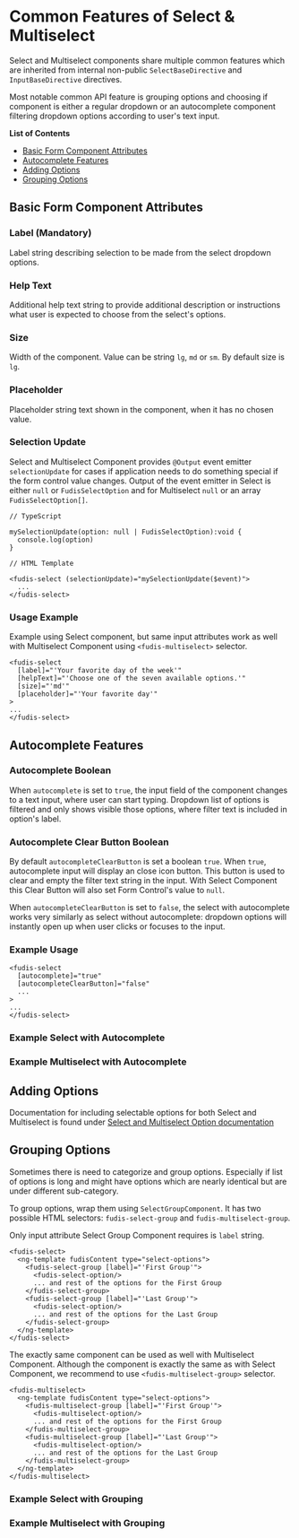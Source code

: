 

<Meta title="Components/Form/Select/Common Features" />

# Common Features of Select & Multiselect

Select and Multiselect components share multiple common features which are inherited from internal non-public `SelectBaseDirective` and `InputBaseDirective` directives.

Most notable common API feature is grouping options and choosing if component is either a regular dropdown or an autocomplete component filtering dropdown options according to user's text input.

**List of Contents**

- [Basic Form Component Attributes](#basic-form-component-attributes)
- [Autocomplete Features](#autocomplete-features)
- [Adding Options](#adding-options)
- [Grouping Options](#grouping-options)

## Basic Form Component Attributes

### Label (Mandatory)

Label string describing selection to be made from the select dropdown options.

### Help Text

Additional help text string to provide additional description or instructions what user is expected to choose from the select's options.

### Size

Width of the component. Value can be string `lg`, `md` or `sm`. By default size is `lg`.

### Placeholder

Placeholder string text shown in the component, when it has no chosen value.

### Selection Update

Select and Multiselect Component provides `@Output` event emitter `selectionUpdate` for cases if application needs to do something special if the form control value changes. Output of the event emitter in Select is either `null` or `FudisSelectOption` and for Multiselect `null` or an array `FudisSelectOption[]`.

```
// TypeScript

mySelectionUpdate(option: null | FudisSelectOption):void {
  console.log(option)
}

// HTML Template

<fudis-select (selectionUpdate)="mySelectionUpdate($event)">
  ...
</fudis-select>

```

### Usage Example

Example using Select component, but same input attributes work as well with Multiselect Component using `<fudis-multiselect>` selector.

```
<fudis-select
  [label]="'Your favorite day of the week'"
  [helpText]="'Choose one of the seven available options.'"
  [size]="'md'"
  [placeholder]="'Your favorite day'"
>
...
</fudis-select>
```

## Autocomplete Features

### Autocomplete Boolean

When `autocomplete` is set to `true`, the input field of the component changes to a text input, where user can start typing. Dropdown list of options is filtered and only shows visible those options, where filter text is included in option's label.

### Autocomplete Clear Button Boolean

By default `autocompleteClearButton` is set a boolean `true`. When `true`, autocomplete input will display an close icon button. This button is used to clear and empty the filter text string in the input. With Select Component this Clear Button will also set Form Control's value to `null`.

When `autocompleteClearButton` is set to `false`, the select with autocomplete works very similarly as select without autocomplete: dropdown options will instantly open up when user clicks or focuses to the input.

### Example Usage

```
<fudis-select
  [autocomplete]="true"
  [autocompleteClearButton]="false"
  ...
>
...
</fudis-select>
```

### Example Select with Autocomplete

<Canvas of={Stories.SelectAutocomplete}></Canvas>

### Example Multiselect with Autocomplete

<Canvas of={Stories.MultiselectAutocomplete}></Canvas>

## Adding Options

Documentation for including selectable options for both Select and Multiselect is found under [Select and Multiselect Option documentation](/docs/components-form-select-select-and-multiselect-option--documentation)

## Grouping Options

Sometimes there is need to categorize and group options. Especially if list of options is long and might have options which are nearly identical but are under different sub-category.

To group options, wrap them using `SelectGroupComponent`. It has two possible HTML selectors: `fudis-select-group` and `fudis-multiselect-group`.

Only input attribute Select Group Component requires is `label` string.

```
<fudis-select>
  <ng-template fudisContent type="select-options">
    <fudis-select-group [label]="'First Group'">
      <fudis-select-option/>
      ... and rest of the options for the First Group
    </fudis-select-group>
    <fudis-select-group [label]="'Last Group'">
      <fudis-select-option/>
      ... and rest of the options for the Last Group
    </fudis-select-group>
  </ng-template>
</fudis-select>
```

The exactly same component can be used as well with Multiselect Component. Although the component is exactly the same as with Select Component, we recommend to use `<fudis-multiselect-group>` selector.

```
<fudis-multiselect>
  <ng-template fudisContent type="select-options">
    <fudis-multiselect-group [label]="'First Group'">
      <fudis-multiselect-option/>
      ... and rest of the options for the First Group
    </fudis-multiselect-group>
    <fudis-multiselect-group [label]="'Last Group'">
      <fudis-multiselect-option/>
      ... and rest of the options for the Last Group
    </fudis-multiselect-group>
  </ng-template>
</fudis-multiselect>
```

### Example Select with Grouping

<Canvas of={Stories.SelectWithGroupedOptions}></Canvas>

### Example Multiselect with Grouping

<Canvas of={Stories.MultiselectWithGroupedOptions}></Canvas>
